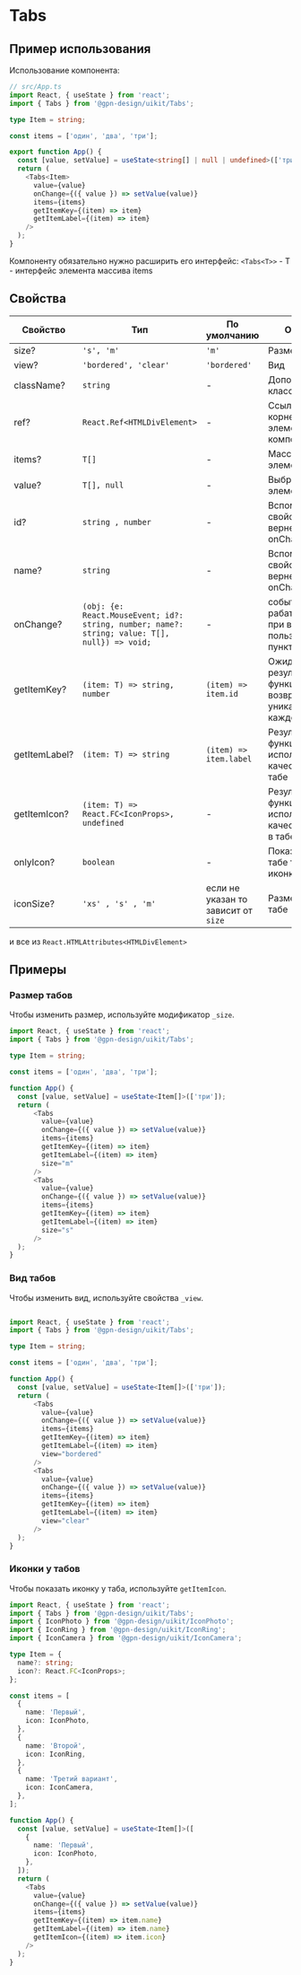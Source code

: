 
# Tabs

## Пример использования

Использование компонента:

```ts
// src/App.ts
import React, { useState } from 'react';
import { Tabs } from '@gpn-design/uikit/Tabs';

type Item = string;

const items = ['один', 'два', 'три'];

export function App() {
  const [value, setValue] = useState<string[] | null | undefined>(['три']);
  return (
    <Tabs<Item>
      value={value}
      onChange={({ value }) => setValue(value)}
      items={items}
      getItemKey={(item) => item}
      getItemLabel={(item) => item}
    />
  );
}
```

Компоненту обязательно нужно расширить его интерфейс:
`<Tabs<T>>` - T - интерфейс элемента массива items

## Свойства

<!-- props:start -->

| Свойство      | Тип                                                                                           | По умолчанию                        | Описание                                                                    |
| ------------- | --------------------------------------------------------------------------------------------- | ----------------------------------- | --------------------------------------------------------------------------- |
| size?         | `'s', 'm'`                                                                                    | `'m'`                               | Размер                                                                      |
| view?         | `'bordered', 'clear'`                                                                         | `'bordered'`                        | Вид                                                                         |
| className?    | `string`                                                                                      | -                                   | Дополнительный класс                                                        |
| ref?          | `React.Ref<HTMLDivElement>`                                                                   | -                                   | Ссылка на корневой DOM элемент компонента                                   |
| items?        | `T[]`                                                                                         | -                                   | Массив элементов                                                            |
| value?        | `T[], null`                                                                                   | -                                   | Выбранный элемент                                                           |
| id?           | `string , number`                                                                             | -                                   | Вспомогательное свойсво вернентся в onChange                                |
| name?         | `string`                                                                                      | -                                   | Вспомогательное свойсво вернентся в onChange                                |
| onChange?     | `(obj: {e: React.MouseEvent; id?: string, number; name?: string; value: T[], null}) => void;` | -                                   | событие с рабатывающее при выборе пользователем пункта                      |
| getItemKey?   | `(item: T) => string, number`                                                                 | `(item) => item.id`                 | Ожидается что результат функции возвращает уникальный ключ каждого из items |
| getItemLabel? | `(item: T) => string`                                                                         | `(item) => item.label`              | Результат функции будет использоваться в качестве текста в табе             |
| getItemIcon?  | `(item: T) => React.FC<IconProps>, undefined`                                                 | -                                   | Результат функции будет использоваться в качестве иконки в табе             |
| onlyIcon?     | `boolean`                                                                                     | -                                   | Показавать в табе только иконку                                             |
| iconSize?     | `'xs' , 's' , 'm'`                                                                            | если не указан то зависит от `size` | Размер иконки в табе                                                        |

и все из `React.HTMLAttributes<HTMLDivElement>`

<!-- props:end -->

## Примеры

### Размер табов

Чтобы изменить размер, используйте модификатор `_size`.

```ts
import React, { useState } from 'react';
import { Tabs } from '@gpn-design/uikit/Tabs';

type Item = string;

const items = ['один', 'два', 'три'];

function App() {
  const [value, setValue] = useState<Item[]>(['три']);
  return (
      <Tabs
        value={value}
        onChange={({ value }) => setValue(value)}
        items={items}
        getItemKey={(item) => item}
        getItemLabel={(item) => item}
        size="m"
      />
      <Tabs
        value={value}
        onChange={({ value }) => setValue(value)}
        items={items}
        getItemKey={(item) => item}
        getItemLabel={(item) => item}
        size="s"
      />
  );
}
```

<ExampleSize />

### Вид табов

Чтобы изменить вид, используйте свойства `_view`.

```ts

import React, { useState } from 'react';
import { Tabs } from '@gpn-design/uikit/Tabs';

type Item = string;

const items = ['один', 'два', 'три'];

function App() {
  const [value, setValue] = useState<Item[]>(['три']);
  return (
      <Tabs
        value={value}
        onChange={({ value }) => setValue(value)}
        items={items}
        getItemKey={(item) => item}
        getItemLabel={(item) => item}
        view="bordered"
      />
      <Tabs
        value={value}
        onChange={({ value }) => setValue(value)}
        items={items}
        getItemKey={(item) => item}
        getItemLabel={(item) => item}
        view="clear"
      />
  );
}
```

<ExampleView />

### Иконки у табов

Чтобы показать иконку у таба, используйте `getItemIcon`.

```ts
import React, { useState } from 'react';
import { Tabs } from '@gpn-design/uikit/Tabs';
import { IconPhoto } from '@gpn-design/uikit/IconPhoto';
import { IconRing } from '@gpn-design/uikit/IconRing';
import { IconCamera } from '@gpn-design/uikit/IconCamera';

type Item = {
  name?: string;
  icon?: React.FC<IconProps>;
};

const items = [
  {
    name: 'Первый',
    icon: IconPhoto,
  },
  {
    name: 'Второй',
    icon: IconRing,
  },
  {
    name: 'Третий вариант',
    icon: IconCamera,
  },
];

function App() {
  const [value, setValue] = useState<Item[]>([
    {
      name: 'Первый',
      icon: IconPhoto,
    },
  ]);
  return (
    <Tabs
      value={value}
      onChange={({ value }) => setValue(value)}
      items={items}
      getItemKey={(item) => item.name}
      getItemLabel={(item) => item.name}
      getItemIcon={(item) => item.icon}
    />
  );
}
```

<ExampleIcon />

